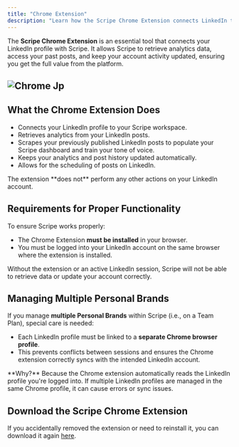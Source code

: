 ```yaml
---
title: "Chrome Extension"
description: "Learn how the Scripe Chrome Extension connects LinkedIn to your Scripe account."
---
```


The **Scripe Chrome Extension** is an essential tool that connects your LinkedIn profile with Scripe. It allows Scripe to retrieve analytics data, access your past posts, and keep your account activity updated, ensuring you get the full value from the platform.

## ![Chrome Jp](/images/chrome.jpg)

## What the Chrome Extension Does

- Connects your LinkedIn profile to your Scripe workspace.
- Retrieves analytics from your LinkedIn posts.
- Scrapes your previously published LinkedIn posts to populate your Scripe dashboard and train your tone of voice.
- Keeps your analytics and post history updated automatically.
- Allows for the scheduling of posts on LinkedIn.

<Info>
  The extension **does not** perform any other actions on your LinkedIn account.
</Info>

## Requirements for Proper Functionality

To ensure Scripe works properly:

- The Chrome Extension **must be installed** in your browser.
- You must be logged into your LinkedIn account on the same browser where the extension is installed.

Without the extension or an active LinkedIn session, Scripe will not be able to retrieve data or update your account correctly.

## Managing Multiple Personal Brands

If you manage **multiple Personal Brands** within Scripe (i.e., on a Team Plan), special care is needed:

- Each LinkedIn profile must be linked to a **separate Chrome browser profile**.
- This prevents conflicts between sessions and ensures the Chrome extension correctly syncs with the intended LinkedIn account.

<Info>
  **Why?** Because the Chrome extension automatically reads the LinkedIn profile you're logged into. If multiple LinkedIn profiles are managed in the same Chrome profile, it can cause errors or sync issues.
</Info>

## Download the Scripe Chrome Extension

If you accidentally removed the extension or need to reinstall it, you can download it again [here](https://chromewebstore.google.com/detail/scripe/hjdegeipeelddlekgbjpjpbhocnaonmg).